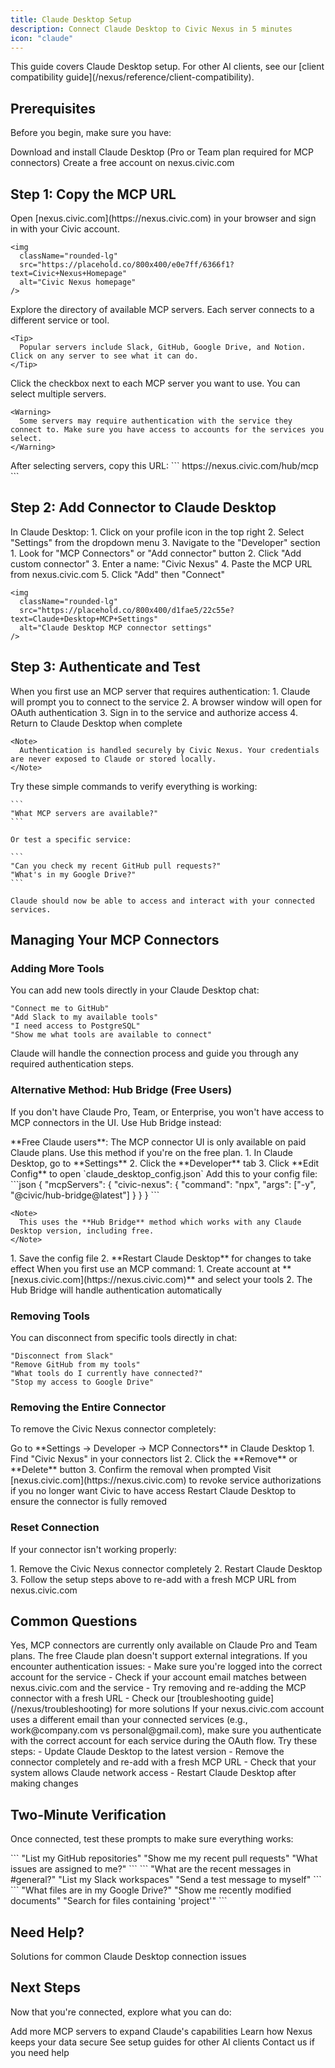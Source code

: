```yaml
---
title: Claude Desktop Setup
description: Connect Claude Desktop to Civic Nexus in 5 minutes
icon: "claude"
---
```


<Note>
  This guide covers Claude Desktop setup. For other AI clients, see our [client compatibility guide](/nexus/reference/client-compatibility).
</Note>

## Prerequisites

Before you begin, make sure you have:

<CardGroup cols={2}>
  <Card title="Claude Desktop" icon="robot" href="https://claude.ai">
    Download and install Claude Desktop (Pro or Team plan required for MCP connectors)
  </Card>
  <Card title="Civic Account" icon="user" href="https://nexus.civic.com">
    Create a free account on nexus.civic.com
  </Card>
</CardGroup>

## Step 1: Copy the MCP URL

<Steps>
  <Step title="Visit nexus.civic.com">
    Open [nexus.civic.com](https://nexus.civic.com) in your browser and sign in with your Civic account.
    
    <img
      className="rounded-lg"
      src="https://placehold.co/800x400/e0e7ff/6366f1?text=Civic+Nexus+Homepage"
      alt="Civic Nexus homepage"
    />
  </Step>

  <Step title="Browse available MCP servers">
    Explore the directory of available MCP servers. Each server connects to a different service or tool.
    
    <Tip>
      Popular servers include Slack, GitHub, Google Drive, and Notion. Click on any server to see what it can do.
    </Tip>
  </Step>

  <Step title="Select servers to connect">
    Click the checkbox next to each MCP server you want to use. You can select multiple servers.
    
    <Warning>
      Some servers may require authentication with the service they connect to. Make sure you have access to accounts for the services you select.
    </Warning>
  </Step>

  <Step title="Copy the MCP URL">
    After selecting servers, copy this URL:
    ```
    https://nexus.civic.com/hub/mcp
    ```
    
  </Step>
</Steps>

## Step 2: Add Connector to Claude Desktop

<Steps>
  <Step title="Open Claude Desktop settings">
    In Claude Desktop:
    1. Click on your profile icon in the top right
    2. Select "Settings" from the dropdown menu
    3. Navigate to the "Developer" section
  </Step>

  <Step title="Add custom connector">
    1. Look for "MCP Connectors" or "Add connector" button
    2. Click "Add custom connector" 
    3. Enter a name: "Civic Nexus"
    4. Paste the MCP URL from nexus.civic.com
    5. Click "Add" then "Connect"
    
    <img
      className="rounded-lg"
      src="https://placehold.co/800x400/d1fae5/22c55e?text=Claude+Desktop+MCP+Settings"
      alt="Claude Desktop MCP connector settings"
    />
  </Step>
</Steps>

## Step 3: Authenticate and Test

<Steps>
  <Step title="Complete authentication">
    When you first use an MCP server that requires authentication:
    1. Claude will prompt you to connect to the service
    2. A browser window will open for OAuth authentication
    3. Sign in to the service and authorize access
    4. Return to Claude Desktop when complete
    
    <Note>
      Authentication is handled securely by Civic Nexus. Your credentials are never exposed to Claude or stored locally.
    </Note>
  </Step>

  <Step title="Test your connection">
    Try these simple commands to verify everything is working:
    
    ```
    "What MCP servers are available?"
    ```
    
    Or test a specific service:
    
    ```
    "Can you check my recent GitHub pull requests?"
    "What's in my Google Drive?"
    ```
    
    Claude should now be able to access and interact with your connected services.
  </Step>
</Steps>

## Managing Your MCP Connectors

### Adding More Tools

You can add new tools directly in your Claude Desktop chat:

```
"Connect me to GitHub"
"Add Slack to my available tools"  
"I need access to PostgreSQL"
"Show me what tools are available to connect"
```

Claude will handle the connection process and guide you through any required authentication steps.

### Alternative Method: Hub Bridge (Free Users)

If you don't have Claude Pro, Team, or Enterprise, you won't have access to MCP connectors in the UI. Use Hub Bridge instead:

<Warning>
**Free Claude users**: The MCP connector UI is only available on paid Claude plans. Use this method if you're on the free plan.
</Warning>

<Steps>
  <Step title="Open configuration file">
    1. In Claude Desktop, go to **Settings**
    2. Click the **Developer** tab  
    3. Click **Edit Config** to open `claude_desktop_config.json`
  </Step>
  
  <Step title="Add Hub Bridge configuration">
    Add this to your config file:
    ```json
    {
      "mcpServers": {
        "civic-nexus": {
          "command": "npx",
          "args": ["-y", "@civic/hub-bridge@latest"]
        }
      }
    }
    ```
    
    <Note>
      This uses the **Hub Bridge** method which works with any Claude Desktop version, including free.
    </Note>
  </Step>
  
  <Step title="Save and restart">
    1. Save the config file
    2. **Restart Claude Desktop** for changes to take effect
  </Step>
  
  <Step title="First-time setup">
    When you first use an MCP command:
    1. Create account at **[nexus.civic.com](https://nexus.civic.com)** and select your tools
    2. The Hub Bridge will handle authentication automatically
  </Step>
</Steps>

### Removing Tools

You can disconnect from specific tools directly in chat:

```
"Disconnect from Slack"  
"Remove GitHub from my tools"
"What tools do I currently have connected?"
"Stop my access to Google Drive"
```

### Removing the Entire Connector

To remove the Civic Nexus connector completely:

<Steps>
  <Step title="Access connector settings">
    Go to **Settings → Developer → MCP Connectors** in Claude Desktop
  </Step>
  
  <Step title="Remove connector">
    1. Find "Civic Nexus" in your connectors list
    2. Click the **Remove** or **Delete** button
    3. Confirm the removal when prompted
  </Step>
  
  <Step title="Clean up authorizations (optional)">
    Visit [nexus.civic.com](https://nexus.civic.com) to revoke service authorizations if you no longer want Civic to have access
  </Step>
  
  <Step title="Restart Claude Desktop">
    Restart Claude Desktop to ensure the connector is fully removed
  </Step>
</Steps>

### Reset Connection

If your connector isn't working properly:

<Steps>
  <Step title="Complete reset">
    1. Remove the Civic Nexus connector completely
    2. Restart Claude Desktop  
    3. Follow the setup steps above to re-add with a fresh MCP URL from nexus.civic.com
  </Step>
</Steps>

## Common Questions

<AccordionGroup>
  <Accordion title="Do I need a paid Claude plan?">
    Yes, MCP connectors are currently only available on Claude Pro and Team plans. The free Claude plan doesn't support external integrations.
  </Accordion>
  
  <Accordion title="What if authentication fails?">
    If you encounter authentication issues:
    - Make sure you're logged into the correct account for the service
    - Check if your account email matches between nexus.civic.com and the service
    - Try removing and re-adding the MCP connector with a fresh URL
    - Check our [troubleshooting guide](/nexus/troubleshooting) for more solutions
  </Accordion>
  
  <Accordion title="Can I use different email addresses?">
    If your nexus.civic.com account uses a different email than your connected services (e.g., work@company.com vs personal@gmail.com), make sure you authenticate with the correct account for each service during the OAuth flow.
  </Accordion>
  
  <Accordion title="My connector shows as disconnected">
    Try these steps:
    - Update Claude Desktop to the latest version
    - Remove the connector completely and re-add with a fresh MCP URL
    - Check that your system allows Claude network access
    - Restart Claude Desktop after making changes
  </Accordion>
</AccordionGroup>

## Two-Minute Verification

Once connected, test these prompts to make sure everything works:

<Tabs>
  <Tab title="If you selected GitHub">
    ```
    "List my GitHub repositories"
    "Show me my recent pull requests"
    "What issues are assigned to me?"
    ```
  </Tab>
  <Tab title="If you selected Slack">
    ```
    "What are the recent messages in #general?"
    "List my Slack workspaces"
    "Send a test message to myself"
    ```
  </Tab>
  <Tab title="If you selected Google Drive">
    ```
    "What files are in my Google Drive?"
    "Show me recently modified documents"
    "Search for files containing 'project'"
    ```
  </Tab>
</Tabs>

## Need Help?

<Card title="Troubleshooting Guide" icon="wrench" href="/nexus/troubleshooting">
  Solutions for common Claude Desktop connection issues
</Card>

## Next Steps

Now that you're connected, explore what you can do:

<CardGroup cols={2}>
  <Card title="Browse More Servers" icon="server" href="/nexus/reference/servers">
    Add more MCP servers to expand Claude's capabilities
  </Card>
  <Card title="Security Details" icon="shield-check" href="/nexus/reference/security">
    Learn how Nexus keeps your data secure
  </Card>
  <Card title="Client Compatibility" icon="table" href="/nexus/reference/client-compatibility">
    See setup guides for other AI clients
  </Card>
  <Card title="Get Support" icon="message-circle" href="https://civickey.typeform.com/to/qJ5mieBw">
    Contact us if you need help
  </Card>
</CardGroup>
